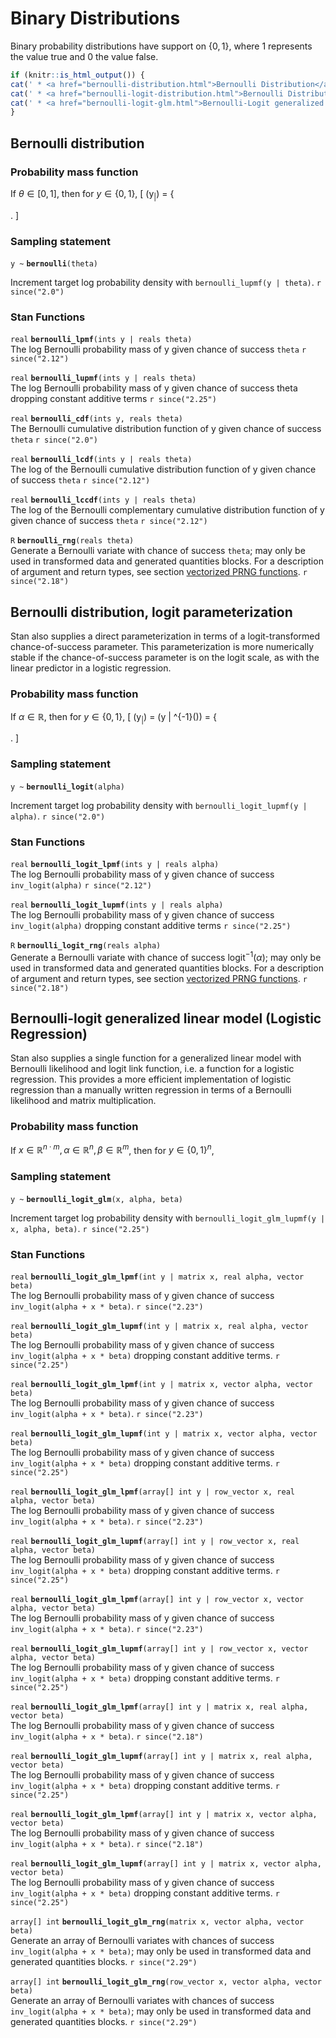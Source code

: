 # Binary Distributions

Binary probability distributions have support on $\{0,1\}$, where 1
represents the value true and 0 the value false.

```r
if (knitr::is_html_output()) {
cat(' * <a href="bernoulli-distribution.html">Bernoulli Distribution</a>\n')
cat(' * <a href="bernoulli-logit-distribution.html">Bernoulli Distribution, Logit Parameterization</a>\n')
cat(' * <a href="bernoulli-logit-glm.html">Bernoulli-Logit generalized Linear Model (Logistic Regression)</a>\n')
}
```

## Bernoulli distribution

### Probability mass function

If $\theta \in [0,1]$, then for $y \in \{0,1\}$, \[
\text{Bernoulli}(y~|~\theta) = \left\{ \begin{array}{ll} \theta &
\text{if } y = 1, \text{ and} \\ 1 - \theta & \text{if } y = 0.
\end{array} \right. \]

### Sampling statement

`y ~ ` **`bernoulli`**`(theta)`

Increment target log probability density with `bernoulli_lupmf(y | theta)`.
`r since("2.0")`

<!-- real; bernoulli ~; -->
\index{{\tt \bfseries bernoulli }!sampling statement|hyperpage}

### Stan Functions

<!-- real; bernoulli_lpmf; (ints y | reals theta); -->
\index{{\tt \bfseries bernoulli\_lpmf  }!{\tt (ints y \textbar\ reals theta): real}|hyperpage}

`real` **`bernoulli_lpmf`**`(ints y | reals theta)`<br>\newline
The log Bernoulli probability mass of y given chance of success `theta`
`r since("2.12")`

<!-- real; bernoulli_lupmf; (ints y | reals theta); -->
\index{{\tt \bfseries bernoulli\_lupmf  }!{\tt (ints y \textbar\ reals theta): real}|hyperpage}

`real` **`bernoulli_lupmf`**`(ints y | reals theta)`<br>\newline
The log Bernoulli probability mass of y given chance of success theta
dropping constant additive terms
`r since("2.25")`

<!-- real; bernoulli_cdf; (ints y, reals theta); -->
\index{{\tt \bfseries bernoulli\_cdf  }!{\tt (ints y, reals theta): real}|hyperpage}

`real` **`bernoulli_cdf`**`(ints y, reals theta)`<br>\newline
The Bernoulli cumulative distribution function of y given chance of
success `theta`
`r since("2.0")`

<!-- real; bernoulli_lcdf; (ints y | reals theta); -->
\index{{\tt \bfseries bernoulli\_lcdf  }!{\tt (ints y \textbar\ reals theta): real}|hyperpage}

`real` **`bernoulli_lcdf`**`(ints y | reals theta)`<br>\newline
The log of the Bernoulli cumulative distribution function of y given
chance of success `theta`
`r since("2.12")`

<!-- real; bernoulli_lccdf; (ints y | reals theta); -->
\index{{\tt \bfseries bernoulli\_lccdf  }!{\tt (ints y \textbar\ reals theta): real}|hyperpage}

`real` **`bernoulli_lccdf`**`(ints y | reals theta)`<br>\newline
The log of the Bernoulli complementary cumulative distribution
function of y given chance of success `theta`
`r since("2.12")`

<!-- R; bernoulli_rng; (reals theta); -->
\index{{\tt \bfseries bernoulli\_rng  }!{\tt (reals theta): R}|hyperpage}

`R` **`bernoulli_rng`**`(reals theta)`<br>\newline
Generate a Bernoulli variate with chance of success `theta`; may only be
used in transformed data and generated quantities blocks.
For a description of argument and return types, see section
[vectorized PRNG functions](#prng-vectorization).
`r since("2.18")`

## Bernoulli distribution, logit parameterization {#bernoulli-logit-distribution}

Stan also supplies a direct parameterization in terms of a
logit-transformed chance-of-success parameter.  This parameterization
is more numerically stable if the chance-of-success parameter is on
the logit scale, as with the linear predictor in a logistic
regression.

### Probability mass function

If $\alpha \in \mathbb{R}$, then for $y \in \{0,1\}$, \[
\text{BernoulliLogit}(y~|~\alpha) = \text{Bernoulli}(y |
\text{logit}^{-1}(\alpha)) = \left\{ \begin{array}{ll}
\text{logit}^{-1}(\alpha) & \text{if } y = 1, \text{ and} \\ 1 -
\text{logit}^{-1}(\alpha) &  \text{if } y = 0. \end{array} \right. \]

### Sampling statement

`y ~ ` **`bernoulli_logit`**`(alpha)`

Increment target log probability density with `bernoulli_logit_lupmf(y | alpha)`.
`r since("2.0")`

<!-- real; bernoulli_logit ~; -->
\index{{\tt \bfseries bernoulli\_logit }!sampling statement|hyperpage}

### Stan Functions

<!-- real; bernoulli_logit_lpmf; (ints y | reals alpha); -->
\index{{\tt \bfseries bernoulli\_logit\_lpmf  }!{\tt (ints y \textbar\ reals alpha): real}|hyperpage}

`real` **`bernoulli_logit_lpmf`**`(ints y | reals alpha)`<br>\newline
The log Bernoulli probability mass of y given chance of success
`inv_logit(alpha)`
`r since("2.12")`

<!-- real; bernoulli_logit_lupmf; (ints y | reals alpha); -->
\index{{\tt \bfseries bernoulli\_logit\_lupmf  }!{\tt (ints y \textbar\ reals alpha): real}|hyperpage}

`real` **`bernoulli_logit_lupmf`**`(ints y | reals alpha)`<br>\newline
The log Bernoulli probability mass of y given chance of success
`inv_logit(alpha)` dropping constant additive terms
`r since("2.25")`

<!-- R; bernoulli_logit_rng; (reals alpha); -->
\index{{\tt \bfseries bernoulli\_logit\_rng  }!{\tt (reals alpha): R}|hyperpage}

`R` **`bernoulli_logit_rng`**`(reals alpha)`<br>\newline
Generate a Bernoulli variate with chance of success
$\text{logit}^{-1}(\alpha)$; may only be used in transformed data and generated
quantities blocks. For a description of argument and return types, see section
[vectorized PRNG functions](#prng-vectorization).
`r since("2.18")`

## Bernoulli-logit generalized linear model (Logistic Regression) {#bernoulli-logit-glm}

Stan also supplies a single function for a generalized linear model
with Bernoulli likelihood and logit link function, i.e. a function
for a logistic regression. This provides a more efficient
implementation of logistic regression than a manually written
regression in terms of a Bernoulli likelihood and matrix
multiplication.

### Probability mass function

If $x\in \mathbb{R}^{n\cdot m}, \alpha \in \mathbb{R}^n, \beta\in
\mathbb{R}^m$, then for $y \in {\{0,1\}}^n$, \begin{align*}
&\text{BernoulliLogitGLM}(y~|~x, \alpha, \beta) = \prod_{1\leq i \leq
n}\text{Bernoulli}(y_i~|~\text{logit}^{-1}(\alpha_i + x_i\cdot
\beta))\\ &= \prod_{1\leq i \leq n} \left\{ \begin{array}{ll}
\text{logit}^{-1}(\alpha_i + \sum_{1\leq j\leq m}x_{ij}\cdot \beta_j)
& \text{if } y_i = 1, \text{ and} \\ 1 - \text{logit}^{-1}(\alpha_i +
\sum_{1\leq j\leq m}x_{ij}\cdot \beta_j) & \text{if } y_i = 0.
\end{array} \right. \end{align*}

### Sampling statement

`y ~ ` **`bernoulli_logit_glm`**`(x, alpha, beta)`

Increment target log probability density with `bernoulli_logit_glm_lupmf(y | x, alpha, beta)`.
`r since("2.25")`

<!-- real; bernoulli_logit_glm ~; -->
\index{{\tt \bfseries bernoulli\_logit\_glm }!sampling statement|hyperpage}

### Stan Functions

<!-- real; bernoulli_logit_glm_lpmf; (int y | matrix x, real alpha, vector beta); -->
\index{{\tt \bfseries bernoulli\_logit\_glm\_lpmf  }!{\tt (int y \textbar\ matrix x, real alpha, vector beta): real}|hyperpage}

`real` **`bernoulli_logit_glm_lpmf`**`(int y | matrix x, real alpha, vector beta)`<br>\newline
The log Bernoulli probability mass of y given chance of success
`inv_logit(alpha + x * beta)`.
`r since("2.23")`

<!-- real; bernoulli_logit_glm_lupmf; (int y | matrix x, real alpha, vector beta); -->
\index{{\tt \bfseries bernoulli\_logit\_glm\_lupmf  }!{\tt (int y \textbar\ matrix x, real alpha, vector beta): real}|hyperpage}

`real` **`bernoulli_logit_glm_lupmf`**`(int y | matrix x, real alpha, vector beta)`<br>\newline
The log Bernoulli probability mass of y given chance of success
`inv_logit(alpha + x * beta)` dropping constant additive terms.
`r since("2.25")`

<!-- real; bernoulli_logit_glm_lpmf; (int y | matrix x, vector alpha, vector beta); -->
\index{{\tt \bfseries bernoulli\_logit\_glm\_lpmf  }!{\tt (int y \textbar\ matrix x, vector alpha, vector beta): real}|hyperpage}

`real` **`bernoulli_logit_glm_lpmf`**`(int y | matrix x, vector alpha, vector beta)`<br>\newline
The log Bernoulli probability mass of y given chance of success
`inv_logit(alpha + x * beta)`.
`r since("2.23")`

<!-- real; bernoulli_logit_glm_lupmf; (int y | matrix x, vector alpha, vector beta); -->
\index{{\tt \bfseries bernoulli\_logit\_glm\_lupmf  }!{\tt (int y \textbar\ matrix x, vector alpha, vector beta): real}|hyperpage}

`real` **`bernoulli_logit_glm_lupmf`**`(int y | matrix x, vector alpha, vector beta)`<br>\newline
The log Bernoulli probability mass of y given chance of success
`inv_logit(alpha + x * beta)` dropping constant additive terms.
`r since("2.25")`

<!-- real; bernoulli_logit_glm_lpmf; (array[] int y | row_vector x, real alpha, vector beta); -->
\index{{\tt \bfseries bernoulli\_logit\_glm\_lpmf  }!{\tt (array[] int y \textbar\ row\_vector x, real alpha, vector beta): real}|hyperpage}

`real` **`bernoulli_logit_glm_lpmf`**`(array[] int y | row_vector x, real alpha, vector beta)`<br>\newline
The log Bernoulli probability mass of y given chance of success
`inv_logit(alpha + x * beta)`.
`r since("2.23")`

<!-- real; bernoulli_logit_glm_lupmf; (array[] int y | row_vector x, real alpha, vector beta); -->
\index{{\tt \bfseries bernoulli\_logit\_glm\_lupmf  }!{\tt (array[] int y \textbar\ row\_vector x, real alpha, vector beta): real}|hyperpage}

`real` **`bernoulli_logit_glm_lupmf`**`(array[] int y | row_vector x, real alpha, vector beta)`<br>\newline
The log Bernoulli probability mass of y given chance of success
`inv_logit(alpha + x * beta)` dropping constant additive terms.
`r since("2.25")`

<!-- real; bernoulli_logit_glm_lpmf; (array[] int y | row_vector x, vector alpha, vector beta); -->
\index{{\tt \bfseries bernoulli\_logit\_glm\_lpmf  }!{\tt (array[] int y \textbar\ row\_vector x, vector alpha, vector beta): real}|hyperpage}

`real` **`bernoulli_logit_glm_lpmf`**`(array[] int y | row_vector x, vector alpha, vector beta)`<br>\newline
The log Bernoulli probability mass of y given chance of success
`inv_logit(alpha + x * beta)`.
`r since("2.23")`

<!-- real; bernoulli_logit_glm_lupmf; (array[] int y | row_vector x, vector alpha, vector beta); -->
\index{{\tt \bfseries bernoulli\_logit\_glm\_lupmf  }!{\tt (array[] int y \textbar\ row\_vector x, vector alpha, vector beta): real}|hyperpage}

`real` **`bernoulli_logit_glm_lupmf`**`(array[] int y | row_vector x, vector alpha, vector beta)`<br>\newline
The log Bernoulli probability mass of y given chance of success
`inv_logit(alpha + x * beta)` dropping constant additive terms.
`r since("2.25")`


<!-- real; bernoulli_logit_glm_lpmf; (array[] int y | matrix x, real alpha, vector beta); -->
\index{{\tt \bfseries bernoulli\_logit\_glm\_lpmf  }!{\tt (array[] int y \textbar\ matrix x, real alpha, vector beta): real}|hyperpage}

`real` **`bernoulli_logit_glm_lpmf`**`(array[] int y | matrix x, real alpha, vector beta)`<br>\newline
The log Bernoulli probability mass of y given chance of success
`inv_logit(alpha + x * beta)`.
`r since("2.18")`

<!-- real; bernoulli_logit_glm_lupmf; (array[] int y | matrix x, real alpha, vector beta); -->
\index{{\tt \bfseries bernoulli\_logit\_glm\_lupmf  }!{\tt (array[] int y \textbar\ matrix x, real alpha, vector beta): real}|hyperpage}

`real` **`bernoulli_logit_glm_lupmf`**`(array[] int y | matrix x, real alpha, vector beta)`<br>\newline
The log Bernoulli probability mass of y given chance of success
`inv_logit(alpha + x * beta)` dropping constant additive terms.
`r since("2.25")`

<!-- real; bernoulli_logit_glm_lpmf; (array[] int y | matrix x, vector alpha, vector beta); -->
\index{{\tt \bfseries bernoulli\_logit\_glm\_lpmf  }!{\tt (array[] int y \textbar\ matrix x, vector alpha, vector beta): real}|hyperpage}

`real` **`bernoulli_logit_glm_lpmf`**`(array[] int y | matrix x, vector alpha, vector beta)`<br>\newline
The log Bernoulli probability mass of y given chance of success
`inv_logit(alpha + x * beta)`.
`r since("2.18")`

<!-- real; bernoulli_logit_glm_lupmf; (array[] int y | matrix x, vector alpha, vector beta); -->
\index{{\tt \bfseries bernoulli\_logit\_glm\_lupmf  }!{\tt (array[] int y \textbar\ matrix x, vector alpha, vector beta): real}|hyperpage}

`real` **`bernoulli_logit_glm_lupmf`**`(array[] int y | matrix x, vector alpha, vector beta)`<br>\newline
The log Bernoulli probability mass of y given chance of success
`inv_logit(alpha + x * beta)` dropping constant additive terms.
`r since("2.25")`

<!-- array[] int; bernoulli_logit_glm_rng; (matrix x, vector alpha, vector beta); -->
\index{{\tt \bfseries bernoulli\_logit\_glm\_rng  }!{\tt (matrix x, vector alpha, vector beta): array[] int}|hyperpage}

`array[] int` **`bernoulli_logit_glm_rng`**`(matrix x, vector alpha, vector beta)`<br>\newline
Generate an array of Bernoulli variates with chances of success
`inv_logit(alpha + x * beta)`; may only be used in transformed data and generated
quantities blocks.
`r since("2.29")`


<!-- array[] int; bernoulli_logit_glm_rng; (row_vector x, vector alpha, vector beta); -->
\index{{\tt \bfseries bernoulli\_logit\_glm\_rng  }!{\tt (row\_vector x, vector alpha, vector beta): array[] int}|hyperpage}

`array[] int` **`bernoulli_logit_glm_rng`**`(row_vector x, vector alpha, vector beta)`<br>\newline
Generate an array of Bernoulli variates with chances of success
`inv_logit(alpha + x * beta)`; may only be used in transformed data and generated
quantities blocks.
`r since("2.29")`